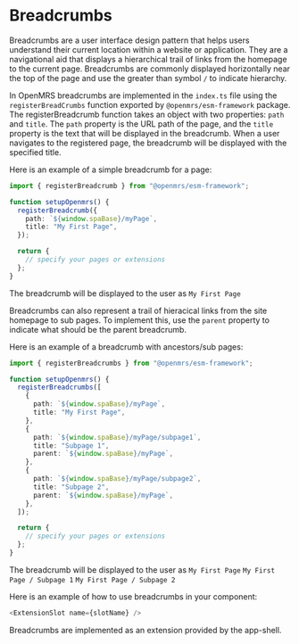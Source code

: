 # Breadcrumbs

Breadcrumbs are a user interface design pattern that helps users understand their current location within a website or application. They are a navigational aid that displays a hierarchical trail of links from the homepage to the current page. Breadcrumbs are commonly displayed horizontally near the top of the page and use the greater than symbol `/` to indicate hierarchy.

In OpenMRS breadcrumbs are implemented in the `index.ts` file using the `registerBreadCrumbs` function exported by `@openmrs/esm-framework` package.
The registerBreadcrumb function takes an object with two properties: `path` and `title`. The `path` property is the URL path of the page, and the `title` property is the text that will be displayed in the breadcrumb. When a user navigates to the registered page, the breadcrumb will be displayed with the specified title.

Here is an example of a simple breadcrumb for a page:

```ts copy
import { registerBreadcrumb } from "@openmrs/esm-framework";

function setupOpenmrs() {
  registerBreadcrumb({
    path: `${window.spaBase}/myPage`,
    title: "My First Page",
  });

  return {
    // specify your pages or extensions
  };
}
```

The breadcrumb will be displayed to the user as `My First Page`

Breadcrumbs can also represent a trail of hieracical links from the site homepage to sub pages. To implement this, use the `parent` property to indicate what should
be the parent breadcrumb.

Here is an example of a breadcrumb with ancestors/sub pages:

```ts copy
import { registerBreadcrumbs } from "@openmrs/esm-framework";

function setupOpenmrs() {
  registerBreadcrumbs([
    {
      path: `${window.spaBase}/myPage`,
      title: "My First Page",
    },
    {
      path: `${window.spaBase}/myPage/subpage1`,
      title: "Subpage 1",
      parent: `${window.spaBase}/myPage`,
    },
    {
      path: `${window.spaBase}/myPage/subpage2`,
      title: "Subpage 2",
      parent: `${window.spaBase}/myPage`,
    },
  ]);

  return {
    // specify your pages or extensions
  };
}
```

The breadcrumb will be displayed to the user as `My First Page` `My First Page / Subpage 1` `My First Page / Subpage 2 `

Here is an example of how to use breadcrumbs in your component:

```ts copy
<ExtensionSlot name={slotName} />
```

Breadcrumbs are implemented as an extension provided by the app-shell.
